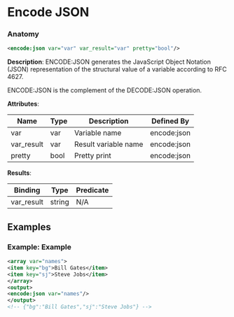 # Encode JSON

### Anatomy

```xml
<encode:json var="var" var_result="var" pretty="bool"/>
```

 **Description**:
 ENCODE:JSON generates the JavaScript Object Notation (JSON) representation of the structural value of a variable according to RFC 4627.

ENCODE:JSON is the complement of the DECODE:JSON operation.

**Attributes**:

| Name | Type | Description | Defined By |
| ---- | ---- | ----------- | ---------- |
| var | var | Variable name | encode:json |
| var_result | var | Result variable name | encode:json |
| pretty | bool | Pretty print | encode:json |


**Results**:

| Binding | Type | Predicate |
| ------- | ---- | --------- |
| var_result | string | N/A |


## Examples

### Example: Example

```xml
<array var="names">
<item key="bg">Bill Gates</item>
<item key="sj">Steve Jobs</item>
</array>
<output>
<encode:json var="names"/>
</output>
<!-- {"bg":"Bill Gates","sj":"Steve Jobs"} -->
```

